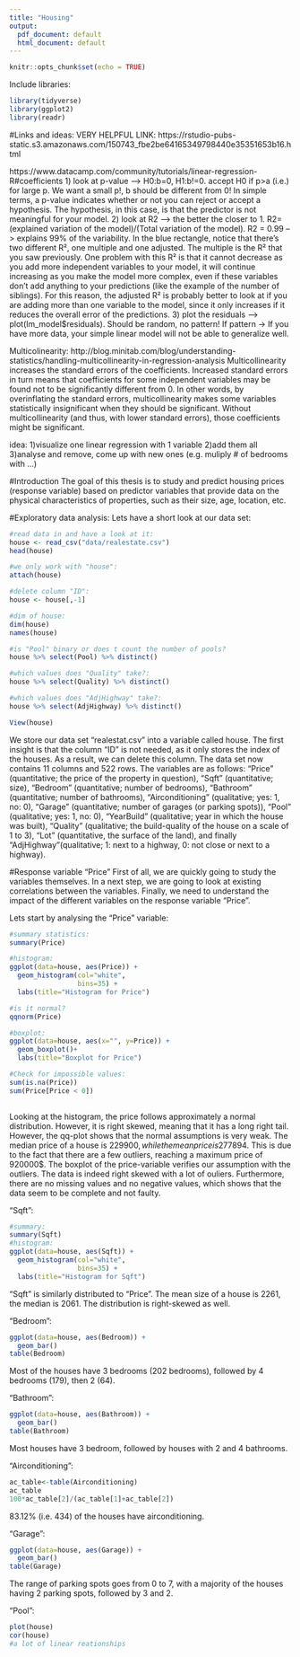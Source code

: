 ```yaml
---
title: "Housing"
output:
  pdf_document: default
  html_document: default
---
```


```r
knitr::opts_chunk$set(echo = TRUE)
```

Include libraries:
```r
library(tidyverse)
library(ggplot2)
library(readr)
```
#Links and ideas:
VERY HELPFUL LINK:
https://rstudio-pubs-static.s3.amazonaws.com/150743_fbe2be64165349798440e35351653b16.html

https://www.datacamp.com/community/tutorials/linear-regression-R#coefficients
1) look at p-value --> H0:b=0, H1:b!=0. accept H0 if p>a (i.e.) for large p. We want a small p!, b should be different from 0! In simple terms, a p-value indicates whether or not you can reject or accept a hypothesis. The hypothesis, in this case, is that the predictor is not meaningful for your model.
2) look at R2 --> the better the closer to 1. R2=(explained variation of the model)/(Total variation of the model). R2 = 0.99 --> explains 99% of the variability.
In the blue rectangle, notice that there’s two different R², one multiple and one adjusted. The multiple is the R² that you saw previously. One problem with this R² is that it cannot decrease as you add more independent variables to your model, it will continue increasing as you make the model more complex, even if these variables don’t add anything to your predictions (like the example of the number of siblings). For this reason, the adjusted R² is probably better to look at if you are adding more than one variable to the model, since it only increases if it reduces the overall error of the predictions.
3) plot the residuals --> plot(lm_model$residuals). Should be random, no pattern! If pattern -> If you have more data, your simple linear model will not be able to generalize well.


Multicolinearity:
http://blog.minitab.com/blog/understanding-statistics/handling-multicollinearity-in-regression-analysis
Multicollinearity increases the standard errors of the coefficients. Increased standard errors in turn means that coefficients for some independent variables may be found not to be significantly different from 0. In other words, by overinflating the standard errors, multicollinearity makes some variables statistically insignificant when they should be significant. Without multicollinearity (and thus, with lower standard errors), those coefficients might be significant.

idea:
1)visualize one linear regression with 1 variable
2)add them all
3)analyse and remove, come up with new ones (e.g. muliply # of bedrooms with ...)

#Introduction
The goal of this thesis is to study and predict housing prices (response variable) based on predictor variables that provide data on the physical characteristics of properties, such as their size, age, location, etc.


#Exploratory data analysis:
Lets have a short look at our data set:
```r
#read data in and have a look at it:
house <- read_csv("data/realestate.csv")
head(house)

#we only work with "house":
attach(house)

#delete column "ID":
house <- house[,-1]

#dim of house:
dim(house)
names(house)

#is "Pool" binary or does t count the number of pools?
house %>% select(Pool) %>% distinct()

#which values does "Quality" take?:
house %>% select(Quality) %>% distinct()

#which values does "AdjHighway" take?:
house %>% select(AdjHighway) %>% distinct()

View(house)
```
We store our data set "realestat.csv" into a variable called house. The first insight is that the column "ID" is not needed, as it only stores the index of the houses. As a result, we can delete this column. The data set now contains 11 columns and 522 rows. The variables are as follows: "Price" (quantitative; the price of the property in question), "Sqft" (quantitative; size), "Bedroom" (quantitative; number of bedrooms), "Bathroom" (quantitative; number of bathrooms), "Airconditioning" (qualitative; yes: 1, no: 0), "Garage" (quantitative; number of garages (or parking spots)), "Pool" (qualitative; yes: 1, no: 0), "YearBuild" (qualitative; year in which the house was built), "Quality" (qualitative; the build-quality of the house on a scale of 1 to 3), "Lot" (quantitative, the surface of the land), and finally "AdjHighway"(qualitative; 1: next to a highway, 0: not close or next to a highway).

#Response variable "Price"
First of all, we are quickly going to study the variables themselves. In a next step, we are going to look at existing correlations between the variables. Finally, we need to understand the impact of the different variables on the response variable "Price".

Lets start by analysing the "Price" variable:
```r
#summary statistics:
summary(Price)

#histogram:
ggplot(data=house, aes(Price)) +
  geom_histogram(col="white",
                 bins=35) +
  labs(title="Histogram for Price")

#is it normal?
qqnorm(Price)

#boxplot:
ggplot(data=house, aes(x="", y=Price)) +
  geom_boxplot()+
  labs(title="Boxplot for Price")

#Check for impossible values:
sum(is.na(Price))
sum(Price[Price < 0])
  
```
Looking at the histogram, the price follows approximately a normal distribution. However, it is right skewed, meaning that it has a long right tail. However, the qq-plot shows that the normal assumptions is very weak. The median price of a house is 229900$, while the mean price is 277894$. This is due to the fact that there are a few outliers, reaching a maximum price of 920000$. The boxplot of the price-variable verifies our assumption with the outliers. The data is indeed right skewed with a lot of ouliers. 
Furthermore, there are no missing values and no negative values, which shows that the data seem to be complete and not faulty.

"Sqft":
```r
#summary:
summary(Sqft)
#histogram:
ggplot(data=house, aes(Sqft)) +
  geom_histogram(col="white",
                 bins=35) +
  labs(title="Histogram for Sqft")

```

"Sqft" is similarly distributed to "Price". The mean size of a house is 2261, the median is 2061. The distribution is right-skewed as well.


"Bedroom":
```r
ggplot(data=house, aes(Bedroom)) +
  geom_bar()
table(Bedroom)
```
Most of the houses have 3 bedrooms (202 bedrooms), followed by 4 bedrooms (179), then 2 (64).

"Bathroom":
```r
ggplot(data=house, aes(Bathroom)) +
  geom_bar()
table(Bathroom)
```
Most houses have 3 bedroom, followed by houses with 2 and 4 bathrooms.

"Airconditioning":
```r
ac_table<-table(Airconditioning)
ac_table
100*ac_table[2]/(ac_table[1]+ac_table[2])
```
83.12% (i.e. 434) of the houses have airconditioning.

"Garage":
```r
ggplot(data=house, aes(Garage)) +
  geom_bar()
table(Garage)
```
The range of parking spots goes from 0 to 7, with a majority of the houses having 2 parking spots, followed by 3 and 2.


"Pool":



```r
plot(house)
cor(house)
#a lot of linear reationships
```


